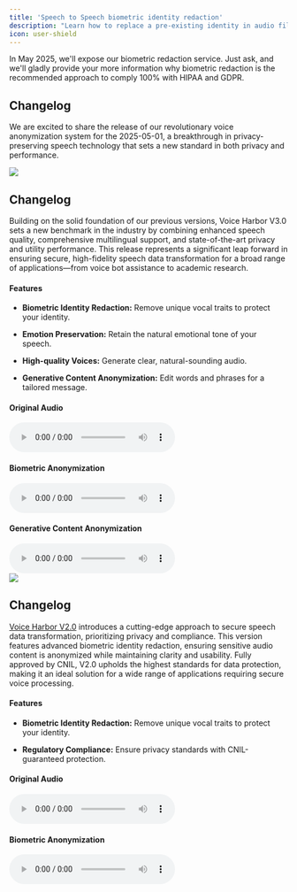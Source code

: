```yaml
---
title: 'Speech to Speech biometric identity redaction'
description: "Learn how to replace a pre-existing identity in audio file using the Voice Harbor's Python SDK, while preserving Emotion and Phonetic information."
icon: user-shield
---
```

<Tip>

In May 2025, we'll expose our biometric redaction service. Just ask, and we'll gladly provide your more information why biometric redaction is the recommended approach to comply 100% with HIPAA and GDPR.

</Tip>

## Changelog

We are excited to share the release of our revolutionary voice anonymization system for the 2025-05-01, a breakthrough in privacy-preserving speech technology that sets a new standard in both privacy and performance.

<Update label="2025-05-01 Upcoming Release" description="Voice Harbor V3.0">
  <Frame>
    <img className="block" src="/images/vh3b.png" />
  </Frame>

  ## Changelog

  Building on the solid foundation of our previous versions, Voice Harbor V3.0 sets a new benchmark in the industry by combining enhanced speech quality, comprehensive multilingual support, and state-of-the-art privacy and utility performance. This release represents a significant leap forward in ensuring secure, high-fidelity speech data transformation for a broad range of applications—from voice bot assistance to academic research.

  #### Features

   * **Biometric Identity Redaction:** Remove unique vocal traits to protect your identity.
  
   * **Emotion Preservation:** Retain the natural emotional tone of your speech.
  
   * **High-quality Voices:** Generate clear, natural-sounding audio.
  
   * **Generative Content Anonymization:** Edit words and phrases for a tailored message.
</Update>
<Frame>
  <div style={{ display: 'flex', justifyContent: 'space-around', gap: '1rem' }}>
    <div style={{ display: 'flex', flexDirection: 'column', alignItems: 'center' }}>
      <h4 style={{ marginBottom: '0.5rem' }}>Original Audio</h4>
      <audio controls src="/images/vh3orig.mp3" />
    </div>
    <div style={{ display: 'flex', flexDirection: 'column', alignItems: 'center' }}>
      <h4 style={{ marginBottom: '0.5rem' }}>Biometric Anonymization</h4>
      <audio controls src="/images/vh3anon.mp3" />
    </div>
    <div style={{ display: 'flex', flexDirection: 'column', alignItems: 'center' }}>
      <h4 style={{ marginBottom: '0.5rem' }}>Generative Content Anonymization</h4>
      <audio controls src="/images/vh3gca.mp3" />
    </div>
  </div>
</Frame>

<Update label="2024-04-01" description="Voice Harbor V2.0">
  <Frame>
    <img className="block" src="/images/vh2b.png" />
  </Frame>

  ## Changelog

  [Voice Harbor V2.0](https://app.nijta.com/) introduces a cutting-edge approach to secure speech data transformation, prioritizing privacy and compliance. This version features advanced biometric identity redaction, ensuring sensitive audio content is anonymized while maintaining clarity and usability. Fully approved by CNIL, V2.0 upholds the highest standards for data protection, making it an ideal solution for a wide range of applications requiring secure voice processing.

  #### Features

  * **Biometric Identity Redaction:** Remove unique vocal traits to protect your identity.

  * **Regulatory Compliance:** Ensure privacy standards with CNIL-guaranteed protection.

  <div style={{ display: 'flex', justifyContent: 'space-around', gap: '1rem' }}>
    <div style={{ display: 'flex', flexDirection: 'column', alignItems: 'center' }}>
      <h4 style={{ marginBottom: '0.5rem' }}>Original Audio</h4>
      <audio controls src="/images/vh3orig.mp3" />
    </div>
    <div style={{ display: 'flex', flexDirection: 'column', alignItems: 'center' }}>
      <h4 style={{ marginBottom: '0.5rem' }}>Biometric Anonymization</h4>
      <audio controls src="/images/vh2anon.mp3" />
    </div>
  </div>
</Update>
